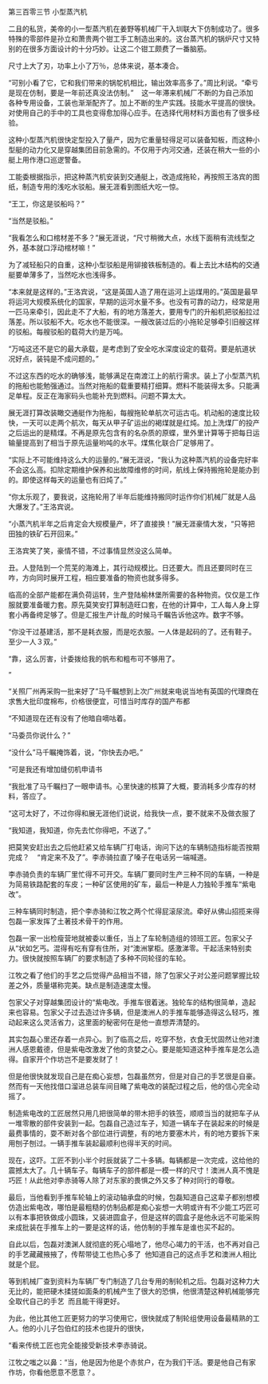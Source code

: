 

第三百零三节 小型蒸汽机

二且的私货，美帝的小一型蒸汽机在姜野等机械厂干入圳联大下仿制成功了。很多特殊的零部件是孙立和萧贵两个钳工手工制造出来的。这台蒸汽机的锅炉尺寸又特别的在很多方面设计的十分巧妙。让这二个钳工颇费了一番脑筋。

尺寸上大了刃，功率上小了万％，总体来说，基本凑合。

“可别小看了它，它和我们带来的锅鸵机相比，输出效率高多了。”周比利说。“牵亏是现在仿制，要是一年前还真没法仿制。”    这一年滞来机械厂不断的为自己添加各种专用设备，工装也渐渐配齐了。加上不断的生产实践。技能水平提高的很快。对使用自己的手中的工具也变得愈加得心应手。在选择代用材料方面也有了很多经验。

这种小型蒸汽机很快定型投入了量产，因为它重量轻得足可以装备知板，而这种小型艇的动力化又是穿越集团目前急需的。不仅用于内河交通，还装在稍大一些的小艇上用作港口巡逻警备。

工能委根据指示，把这种蒸汽机安装到交通艇上，改造成拖轮，再按照王洛宾的图纸，制造专用的浅吃水驳船。展无涯看到图纸大吃一惊。

“王工，你这是驳船吗？”

“当然是驳船。”

“我看怎么和口棺材差不多？”展无涯说，“尺寸稍微大点，水线下面稍有流线型之外，基本就口浮动棺材嘛！”

为了减轻船只的自重，这种小型驳船是用铆接铁板制造的。看上去比木结构的交通艇要单薄多了，当然吃水也浅得多。

“本来就是这样的。”王洛宾说，“这是英国人造了用在运河上运煤用的。”英国是最早将运河大规模系统化的国家，早期的运河水量不多。也没有可靠的动力，经常是用一匹马来牵引，因此走不了大船，有的地方落差大，要用专门的升船机把驳船拉过落差。所以驳船不大。吃水也不能很深。一艘改装过后的小拖轮足够牵引旧艘这样的驳船。每艘驳船的载荷大约是万吨。

“万吨这还不是它的最大承载，是考虑到了安全吃水深度设定的载荷。要是航道状况好点，装钝是不成问题的。”

不过这东西的吃水的确够浅，能够满足在南渡江上的航行需求。装上了小型蒸汽机的拖船也能勉强通过。当然对拖船的载重要精打细算。燃料不能装得太多。只能满足单程。反正在海家码头也能补充到燃料。问题不算太大。

展无涯打算改装瞰交通艇作为拖船，每艘拖轮单航次可运古屯。机动船的速度比较快，一天可以走两个航次，每天从甲子矿运出的褐煤就是红炖。加上洗煤厂的投产之后运出的是精煤。不再是原先包含有的名杂质的原蝶，里外里计算等于把每日运输量提高到了相当于原先运量哟吨的水平。煤焦化联合厂足够用了。

“实际上不可能维持这么大的运量的。”展无涯说，“我认为这种蒸汽机的设备完好率不会这么高。扣除定期维护保养和出故障维修的时间，航线上保持搬拖轮是能办到的。即使这样每天的运量也有旧炖了。”

“你太乐观了，要我说，这拖轮用了半年后能维持搬同时运作你们机械厂就是人品大爆发了。”王洛宾说。

“小蒸汽机半年之后肯定会大规模量产，坏了直接换！”展无涯豪情大发，“只等把田独的铁矿石开回来。”

王洛宾笑了笑，豪情不错，不过事情显然没这么简单。

丑。人登陆到一个荒芜的海滩上，其行动规模比。日还要大。而且还要同时在三咋，方向同时展开工程，相应要准备的物资也就多得多。

临高的全部产能都在满负荷运转，生产登陆榆林堡所需要的各种物资。仅仅是工作服就要准备暖力套。原先莫笑安打算制造旺口套，在他的计算中，工人每人身上穿 套小再备绔足够了。但是汇报生产计哉,的时候马千瞩告诉他这咋。数字不够。

“你没干过基建活，那不是耗衣服，而是吃衣服。一人体是起码的了。还有鞋子。至少一人３双。”

“靠，这么厉害，计委拨给我的帆布和粗布可不够用了。

”

“关照厂州再采购一批来好了”马千瞩想到上次广州就来电说当地有英国的代理商在求售大批印度棉布，价格很便宜，可惜当时库存的国产布都

“不知道现在还有没有了他暗自嘀咕着。

“马委员你说什么？”

“没什么”马千瞩掩饰着，说，“你快去办吧。”

“可是我还有增加缝仞机申请书

“我批准了马千瞩扫了一眼申请书。心里快速的核算了大概，要消耗多少库存的材料，答应了。

“这可太好了，不过你得和展无涯他们说说，给我快一点，要不就来不及做衣服了

“我知道，我知道，你先去忙你得吧，不送了。”

把莫笑安赶出去之后他赶紧又给车辆厂打电话，询问下达的车辆制造指标能否按期完成？    “肯定来不及了”。李赤骑拉直了嗓子在电话另一端喊道。

李赤骑负责的车辆厂里忙得不可开交。车辆厂要同时生产三种不同的车辆，一种是为简易铁路配套的车皮；一种矿区使用的矿车，最后一种是人力独轮手推车“紫电改”。

三种车辆同时制造，把个李赤骑和江牧之两个忙得屁滚尿流。牵好从佛山招揽来得包磊一家发挥了土著技术骨干的作用。

包磊一家一出检瘦营地就被委以重任，当上了车轮制造组的领班工匠。包家父子从“状如乞丐。混得有吃有穿有住所，对“澳洲掌柜。感激涕零。干起活来特别卖力。很快就按照车辆厂的要求制造了多种不同轮径的车轮。

江牧之看了他们的手艺之后觉得产品相当不错，除了包家父子对公差问题掌握比较差之外，质量堪称完美。缺点是制造速度太慢。

包家父子对穿越集团设计的“紫电改。手推车很着迷。独轮车的结构很简单，造起来也容易。包家父子过去造过许多辆，但是澳洲人的手推车能够造得这么轻巧，推动起来这么灵活省力，这里面的秘密何在是他一直想弄清楚的。

其实包磊心里还存着一点异心。到了临高之后，吃穿不愁，衣食无忧固然让他对澳洲人感恩戴德，但是紫电改激发了他的贪婪之心。要是能知道这种手推车是怎么造得。自家开个作坊岂不是要发财了！

但是他很快就发现自己是在痴心妄想，包磊虽然穷，但是对自己的手艺很是自豪。然而有一天他找借口溜进总装车间目睹了紫电改的装配过程之后，他的信心完全动摇了。

制造紫电改的工匠居然只用几把很简单的带木把手的铁签，顺顺当当的就把车子从一堆零散的部件安装到一起。包磊自己造过车子，知道一辆车子在装起来的时候是最费事情的，耍不断对各个部位进行调整，有的地方要塞木片，有的地方要拆下来用刨子刨过。一辆手推车装起最顺利也得半天的时间。

现在，这吓。工匠不到小半个时辰就装了二十多辆。每辆都是一次完成，这给他的震撼太大了。几十辆车子。每辆车子的部件都是一模一样的尺寸！澳洲人真不愧是巧匠！从此他对李赤骑等人除了对东家的畏惧之外又多了种对同行的尊敬。

最后，当他看到手推车轮轴上的滚动轴承盘的时候，包磊知道自己这辈子都别想模仿造出紫电改，哪怕是最粗糙的仿制品都是痴心妄想一大明或许有不少能工巧匠可以有本事把铁做成小圆珠，又装进圆盒子，但是这样的圆盒子是他永远不可能采购来成批装在手推车上的一要是这样的话，他仿制的手推车是谁也买不起的。

自此以后，包磊对澳渊人就彻底的死心塌地了，他尽心竭力的干活，也不再对自己的手艺藏藏掖掖了，传帮带徒工也热心多了  他知道自己的这点手艺和澳洲人相比就是个屁。

等到机械厂查到资料为车辆厂专门制造了几台专用的制轮机之后。包磊对这种力大无比的，能把硬木揉搓如面条的机械产生了很大的恐惧，他很清楚这种机械能够完全取代自己的手艺  而且能干得更好。

为此，他比其他工匠更努力的学习使用它，很快就成了制轮组使用设备最精熟的工人。他的小儿子包伯红的技术也提升的很快，

“看来传统工匠也完全能接受新技术李赤骑说。

江牧之嗤之以鼻：“当，他是因为他是个赤贫户，在为我们干活。要是他自己有家作坊，你看他愿意不愿意？。

